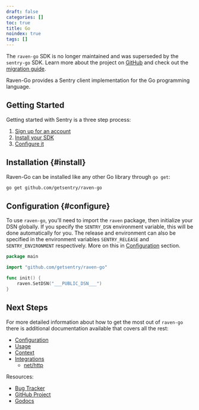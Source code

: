 ```yaml
---
draft: false
categories: []
toc: true
title: Go
noindex: true
tags: []
---
```


<Alert level="warning" title="Support"><markdown>

The `raven-go` SDK is no longer maintained and was superseded by the `sentry-go` SDK. Learn more about the project on [GitHub](https://github.com/getsentry/sentry-go) and check out the [migration guide](/platforms/go/migration/).

</markdown></Alert>

Raven-Go provides a Sentry client implementation for the Go programming language.

## Getting Started

Getting started with Sentry is a three step process:

1.  [Sign up for an account](https://sentry.io/signup/)
2.  [Install your SDK](#install)
3.  [Configure it](#configure)

## Installation {#install}

Raven-Go can be installed like any other Go library through `go get`:

```bash
go get github.com/getsentry/raven-go
```

## Configuration {#configure}

To use `raven-go`, you’ll need to import the `raven` package, then initialize your DSN globally. If you specify the `SENTRY_DSN` environment variable, this will be done automatically for you. The release and environment can also be specified in the environment variables `SENTRY_RELEASE` and `SENTRY_ENVIRONMENT` respectively.
More on this in [Configuration](/clients/go/config/) section.

```go
package main

import "github.com/getsentry/raven-go"

func init() {
	raven.SetDSN("___PUBLIC_DSN___")
}
```

## Next Steps

For more detailed information about how to get the most out of `raven-go` there is additional documentation available that covers all the rest:

- [Configuration](/clients/go/config/)
- [Usage](/clients/go/usage/)
- [Context](/clients/go/context/)
- [Integrations](/clients/go/integrations/)
  - [net/http](/clients/go/integrations/)

Resources:

- [Bug Tracker](https://github.com/getsentry/raven-go/issues)
- [GitHub Project](https://github.com/getsentry/raven-go)
- [Godocs](https://godoc.org/github.com/getsentry/raven-go)
